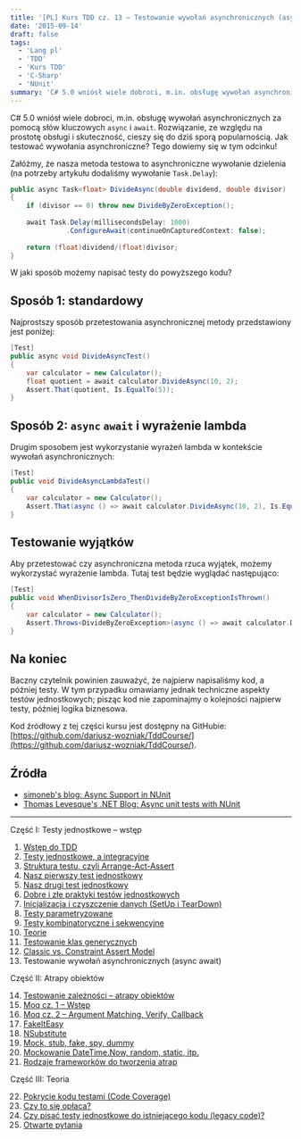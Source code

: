 ```yaml
---
title: '[PL] Kurs TDD cz. 13 — Testowanie wywołań asynchronicznych (async await)'
date: '2015-09-14'
draft: false
tags:
  - 'Lang pl'
  - 'TDD'
  - 'Kurs TDD'
  - 'C-Sharp'
  - 'NUnit'
summary: 'C# 5.0 wniósł wiele dobroci, m.in. obsługę wywołań asynchronicznych za pomocą słów kluczowych async i await. Rozwiązanie, ze względu na prostotę obsługi i skuteczność, cieszy się do dziś sporą popularnością. Jak testować wywołania asynchroniczne? Tego dowiemy się w tym odcinku!'
---
```


C# 5.0 wniósł wiele dobroci, m.in. obsługę wywołań asynchronicznych za pomocą słów kluczowych `async` i `await`. Rozwiązanie, ze względu na prostotę obsługi i skuteczność, cieszy się do dziś sporą popularnością. Jak testować wywołania asynchroniczne? Tego dowiemy się w tym odcinku!

Załóżmy, że nasza metoda testowa to asynchroniczne wywołanie dzielenia (na potrzeby artykułu dodaliśmy wywołanie `Task.Delay`): 

```csharp
public async Task<float> DivideAsync(double dividend, double divisor)
{
    if (divisor == 0) throw new DivideByZeroException();
 
    await Task.Delay(millisecondsDelay: 1000)
              .ConfigureAwait(continueOnCapturedContext: false);
 
    return (float)dividend/(float)divisor;
}
```

 W jaki sposób możemy napisać testy do powyższego kodu?

## Sposób 1: standardowy

Najprostszy sposób przetestowania asynchronicznej metody przedstawiony jest poniżej: 
```csharp
[Test]
public async void DivideAsyncTest()
{
    var calculator = new Calculator();
    float quotient = await calculator.DivideAsync(10, 2);
    Assert.That(quotient, Is.EqualTo(5));
}
```

## Sposób 2: `async` `await` i wyrażenie lambda

Drugim sposobem jest wykorzystanie wyrażeń lambda w kontekście wywołań asynchronicznych: 

```csharp
[Test]
public void DivideAsyncLambdaTest()
{
    var calculator = new Calculator();
    Assert.That(async () => await calculator.DivideAsync(10, 2), Is.EqualTo(5));
}
```
## Testowanie wyjątków

Aby przetestować czy asynchroniczna metoda rzuca wyjątek, możemy wykorzystać wyrażenie lambda. Tutaj test będzie wyglądać następująco: 

```csharp
[Test]
public void WhenDivisorIsZero_ThenDivideByZeroExceptionIsThrown()
{
    var calculator = new Calculator();
    Assert.Throws<DivideByZeroException>(async () => await calculator.DivideAsync(10, 0));
}
```

## Na koniec

Baczny czytelnik powinien zauważyć, że najpierw napisaliśmy kod, a później testy. W tym przypadku omawiamy jednak techniczne aspekty testów jednostkowych; pisząc kod nie zapominajmy o kolejności najpierw testy, później logika biznesowa.

Kod źródłowy z tej części kursu jest dostępny na GitHubie: [https://github.com/dariusz-wozniak/TddCourse/](https://github.com/dariusz-wozniak/TddCourse/).

## Źródła

*   [simoneb's blog: Async Support in NUnit](http://simoneb.github.io/blog/2013/01/19/async-support-in-nunit/)
*   [Thomas Levesque's .NET Blog: Async unit tests with NUnit](http://www.thomaslevesque.com/2015/02/01/async-unit-tests-with-nunit/)


----


Część I: Testy jednostkowe – wstęp

1. [Wstęp do TDD](/posts/kurs-tdd-1-wstep/)
2. [Testy jednostkowe, a integracyjne](/posts/kurs-tdd-2-testy-jednostkowe-a-testy-integracyjne/)
3. [Struktura testu, czyli Arrange-Act-Assert](/posts/kurs-tdd-3-struktura-test-czyli-arrange-act-assert)
4. [Nasz pierwszy test jednostkowy](/posts/kurs-tdd-4-nasz-pierwszy-test-jednostkowy)
5. [Nasz drugi test jednostkowy](/posts/kurs-tdd-5-nasz-drugi-test-jednostkowy)
6. [Dobre i złe praktyki testów jednostkowych](/posts/kurs-tdd-6-dobre-i-zle-praktyki-testow-jednostkowych)
7. [Inicjalizacja i czyszczenie danych (SetUp i TearDown)](/posts/kurs-tdd-7-inicjalizacja-i-czyszczenie-danych-setup-i-teardown/)
8. [Testy parametryzowane](/posts/kurs-tdd-8-testy-parametryzowane)
9. [Testy kombinatoryczne i sekwencyjne](/posts/kurs-tdd-9-testy-kombinatoryczne-i-sekwencyjne)
10. [Teorie](/posts/kurs-tdd-10-teorie)
11. [Testowanie klas generycznych](/posts/kurs-tdd-11-testowanie-klas-generycznych)
12. [Classic vs. Constraint Assert Model](/posts/kurs-tdd-12-classic-vs-constraint-assert-model)
13. Testowanie wywołań asynchronicznych (async await)


Część II: Atrapy obiektów

14. [Testowanie zależności – atrapy obiektów](/posts/kurs-tdd-14-testowanie-zaleznosci-atrapy-obiektow)
2. [Moq cz. 1 – Wstęp](/posts/kurs-tdd-15-wstep-do-moq)
3. [Moq cz. 2 – Argument Matching, Verify, Callback](/posts/kurs-tdd-16-zaawansowane-techniki-moq-argument-matching-verify-callback)
4. [FakeItEasy](/posts/kurs-tdd-17-fakeiteasy)
5. [NSubstitute](/posts/kurs-tdd-18-nsubstitute)
6. [Mock, stub, fake, spy, dummy](/posts/kurs-tdd-19-mock-stub-fake-spy-dummy)
7. [Mockowanie DateTime.Now, random, static, itp.](/posts/kurs-tdd-20-mockowanie-datetime-now-random-static-itp)
8. [Rodzaje frameworków do tworzenia atrap](/posts/kurs-tdd-21-rodzaje-frameworkow-do-tworzenia-atrap/)

Część III: Teoria

22. [Pokrycie kodu testami (Code Coverage)](/posts/kurs-tdd-22-pokrycie-kodu-testami-code-coverage/)
1. [Czy to się opłaca?](/posts/kurs-tdd-23-czy-to-sie-oplaca/)
1. [Czy pisać testy jednostkowe do istniejącego kodu (legacy code)?](/posts/kurs-tdd-24-czy-pisac-testy-jednostkowe-do-istniejacego-kodu-legacy-code/)
1. [Otwarte pytania](/posts/kurs-tdd-25-otwarte-pytania/)
